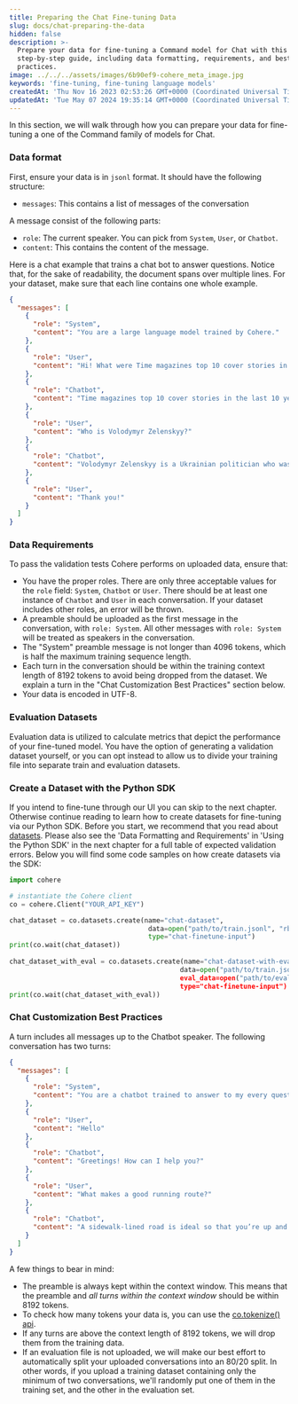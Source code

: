 ```yaml
---
title: Preparing the Chat Fine-tuning Data
slug: docs/chat-preparing-the-data
hidden: false
description: >-
  Prepare your data for fine-tuning a Command model for Chat with this
  step-by-step guide, including data formatting, requirements, and best
  practices.
image: ../../../assets/images/6b90ef9-cohere_meta_image.jpg
keywords: 'fine-tuning, fine-tuning language models'
createdAt: 'Thu Nov 16 2023 02:53:26 GMT+0000 (Coordinated Universal Time)'
updatedAt: 'Tue May 07 2024 19:35:14 GMT+0000 (Coordinated Universal Time)'
---
```

In this section, we will walk through how you can prepare your data for fine-tuning a one of the Command family of models for Chat.

### Data format

First, ensure your data is in `jsonl` format. It should have the following structure: 

- `messages`: This contains a list of messages of the conversation

A message consist of the following parts:

- `role`: The current speaker. You can pick from `System`, `User`, or `Chatbot`.
- `content`: This contains the content of the message.

Here is a chat example that trains a chat bot to answer questions. Notice that, for the sake of readability, the document spans over multiple lines. For your dataset, make sure that each line contains one whole example.

```json JSON
{
  "messages": [
    {
      "role": "System",
      "content": "You are a large language model trained by Cohere."
    },
    {
      "role": "User",
      "content": "Hi! What were Time magazines top 10 cover stories in the last 10 years?"
    },
    {
      "role": "Chatbot",
      "content": "Time magazines top 10 cover stories in the last 10 years were:\\n\\n1. Volodymyr Zelenskyy\\n2. Elon Musk\\n3. Martin Luther King Jr.\\n4. How Earth Survived\\n5. Her Lasting Impact\\n6. Nothing to See Here\\n7. Meltdown\\n8. Deal With It\\n9. The Top of America\\n10. Bitter Pill"
    },
    {
      "role": "User",
      "content": "Who is Volodymyr Zelenskyy?"
    },
    {
      "role": "Chatbot",
      "content": "Volodymyr Zelenskyy is a Ukrainian politician who was elected President of Ukraine in 2019. He previously served as the Minister of Internal Affairs in the government of Prime Minister Volodymyr Groysman."
    },
    {
      "role": "User",
      "content": "Thank you!"
    }
  ]
}
```

### Data Requirements

To pass the validation tests Cohere performs on uploaded data, ensure that: 

- You have the proper roles. There are only three acceptable values for the `role` field: `System`, `Chatbot` or `User`. There should be at least one instance of `Chatbot` and `User` in each conversation. If your dataset includes other roles, an error will be thrown.
- A preamble should be uploaded as the first message in the conversation, with `role: System`. All other messages with `role: System` will be treated as speakers in the conversation.
- The "System" preamble message is not longer than 4096 tokens, which is half the maximum training sequence length.
- Each turn in the conversation should be within the training context length of 8192 tokens to avoid being dropped from the dataset. We explain a turn in the "Chat Customization Best Practices" section below.
- Your data is encoded in UTF-8.

### Evaluation Datasets

Evaluation data is utilized to calculate metrics that depict the performance of your fine-tuned model. You have the option of generating a validation dataset yourself, or you can opt instead to allow us to divide your training file into separate train and evaluation datasets.

### Create a Dataset with the Python SDK

If you intend to fine-tune through our UI you can skip to the next chapter. Otherwise continue reading to learn how to create datasets for fine-tuning via our Python SDK. Before you start, we recommend that you read about [datasets](/docs/datasets). Please also see the 'Data Formatting and Requirements' in 'Using the Python SDK' in the next chapter for a full table of expected validation errors. Below you will find some code samples on how create datasets via the SDK:

```python PYTHON
import cohere

# instantiate the Cohere client
co = cohere.Client("YOUR_API_KEY")  

chat_dataset = co.datasets.create(name="chat-dataset",
                                   data=open("path/to/train.jsonl", "rb"),
                                   type="chat-finetune-input")
print(co.wait(chat_dataset))
                                   
chat_dataset_with_eval = co.datasets.create(name="chat-dataset-with-eval",
                                           data=open("path/to/train.jsonl, "rb"),
                                           eval_data=open("path/to/eval.jsonl, "rb"),
                                           type="chat-finetune-input")
print(co.wait(chat_dataset_with_eval))
```

### Chat Customization Best Practices

A turn includes all messages up to the Chatbot speaker. The following conversation has two turns:

```json JSON
{
  "messages": [
    {
      "role": "System",
      "content": "You are a chatbot trained to answer to my every question."
    },
    {
      "role": "User",
      "content": "Hello"
    },
    {
      "role": "Chatbot",
      "content": "Greetings! How can I help you?"
    },
    {
      "role": "User",
      "content": "What makes a good running route?"
    },
    {
      "role": "Chatbot",
      "content": "A sidewalk-lined road is ideal so that you’re up and off the road away from vehicular traffic."
    }
  ]
}
```

A few things to bear in mind:

- The preamble is always kept within the context window. This means that the preamble and _all turns within the context window_ should be within 8192 tokens.
- To check how many tokens your data is, you can use the [co.tokenize() api](/reference/tokenize).
- If any turns are above the context length of 8192 tokens, we will drop them from the training data.
- If an evaluation file is not uploaded, we will make our best effort to automatically split your uploaded conversations into an 80/20 split. In other words, if you upload a training dataset containing only the minimum of two conversations, we'll randomly put one of them in the training set, and the other in the evaluation set.
